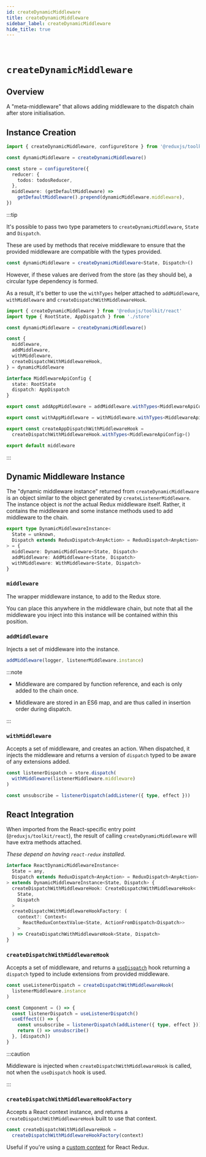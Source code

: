 ```yaml
---
id: createDynamicMiddleware
title: createDynamicMiddleware
sidebar_label: createDynamicMiddleware
hide_title: true
---
```


&nbsp;

# `createDynamicMiddleware`

## Overview

A "meta-middleware" that allows adding middleware to the dispatch chain after store initialisation.

## Instance Creation

```ts no-transpile
import { createDynamicMiddleware, configureStore } from '@reduxjs/toolkit'

const dynamicMiddleware = createDynamicMiddleware()

const store = configureStore({
  reducer: {
    todos: todosReducer,
  },
  middleware: (getDefaultMiddleware) =>
    getDefaultMiddleware().prepend(dynamicMiddleware.middleware),
})
```

:::tip

It's possible to pass two type parameters to `createDynamicMiddleware`, `State` and `Dispatch`.

These are used by methods that receive middleware to ensure that the provided middleware are compatible with the types provided.

```ts no-transpile
const dynamicMiddleware = createDynamicMiddleware<State, Dispatch>()
```

However, if these values are derived from the store (as they should be), a circular type dependency is formed.

As a result, it's better to use the `withTypes` helper attached to `addMiddleware`, `withMiddleware` and `createDispatchWithMiddlewareHook`.

```ts no-transpile
import { createDynamicMiddleware } from '@reduxjs/toolkit/react'
import type { RootState, AppDispatch } from './store'

const dynamicMiddleware = createDynamicMiddleware()

const {
  middleware,
  addMiddleware,
  withMiddleware,
  createDispatchWithMiddlewareHook,
} = dynamicMiddleware

interface MiddlewareApiConfig {
  state: RootState
  dispatch: AppDispatch
}

export const addAppMiddleware = addMiddleware.withTypes<MiddlewareApiConfig>()

export const withAppMiddleware = withMiddleware.withTypes<MiddlewareApiConfig>()

export const createAppDispatchWithMiddlewareHook =
  createDispatchWithMiddlewareHook.withTypes<MiddlewareApiConfig>()

export default middleware
```

:::

## Dynamic Middleware Instance

The "dynamic middleware instance" returned from `createDynamicMiddleware` is an object similar to the object generated by `createListenerMiddleware`. The instance object is _not_ the actual Redux middleware itself. Rather, it contains the middleware and some instance methods used to add middleware to the chain.

```ts no-transpile
export type DynamicMiddlewareInstance<
  State = unknown,
  Dispatch extends ReduxDispatch<AnyAction> = ReduxDispatch<AnyAction>
> = {
  middleware: DynamicMiddleware<State, Dispatch>
  addMiddleware: AddMiddleware<State, Dispatch>
  withMiddleware: WithMiddleware<State, Dispatch>
}
```

### `middleware`

The wrapper middleware instance, to add to the Redux store.

You can place this anywhere in the middleware chain, but note that all the middleware you inject into this instance will be contained within this position.

### `addMiddleware`

Injects a set of middleware into the instance.

```ts no-transpile
addMiddleware(logger, listenerMiddleware.instance)
```

:::note

- Middleware are compared by function reference, and each is only added to the chain once.

- Middleware are stored in an ES6 map, and are thus called in insertion order during dispatch.

:::

### `withMiddleware`

Accepts a set of middleware, and creates an action. When dispatched, it injects the middleware and returns a version of `dispatch` typed to be aware of any extensions added.

```ts no-transpile
const listenerDispatch = store.dispatch(
  withMiddleware(listenerMiddleware.middleware)
)

const unsubscribe = listenerDispatch(addListener({ type, effect }))
```

## React Integration

When imported from the React-specific entry point (`@reduxjs/toolkit/react`), the result of calling `createDynamicMiddleware` will have extra methods attached.

_These depend on having `react-redux` installed._

```ts no-transpile
interface ReactDynamicMiddlewareInstance<
  State = any,
  Dispatch extends ReduxDispatch<AnyAction> = ReduxDispatch<AnyAction>
> extends DynamicMiddlewareInstance<State, Dispatch> {
  createDispatchWithMiddlewareHook: CreateDispatchWithMiddlewareHook<
    State,
    Dispatch
  >
  createDispatchWithMiddlewareHookFactory: (
    context?: Context<
      ReactReduxContextValue<State, ActionFromDispatch<Dispatch>>
    >
  ) => CreateDispatchWithMiddlewareHook<State, Dispatch>
}
```

### `createDispatchWithMiddlewareHook`

Accepts a set of middleware, and returns a [`useDispatch`](https://react-redux.js.org/api/hooks#usedispatch) hook returning a `dispatch` typed to include extensions from provided middleware.

```ts no-transpile
const useListenerDispatch = createDispatchWithMiddlewareHook(
  listenerMiddleware.instance
)

const Component = () => {
  const listenerDispatch = useListenerDispatch()
  useEffect(() => {
    const unsubscribe = listenerDispatch(addListener({ type, effect }))
    return () => unsubscribe()
  }, [dispatch])
}
```

:::caution

Middleware is injected when `createDispatchWithMiddlewareHook` is called, not when the `useDispatch` hook is used.

:::

### `createDispatchWithMiddlewareHookFactory`

Accepts a React context instance, and returns a `createDispatchWithMiddlewareHook` built to use that context.

```ts no-transpile
const createDispatchWithMiddlewareHook =
  createDispatchWithMiddlewareHookFactory(context)
```

Useful if you're using a [custom context](https://react-redux.js.org/using-react-redux/accessing-store#providing-custom-context) for React Redux.

